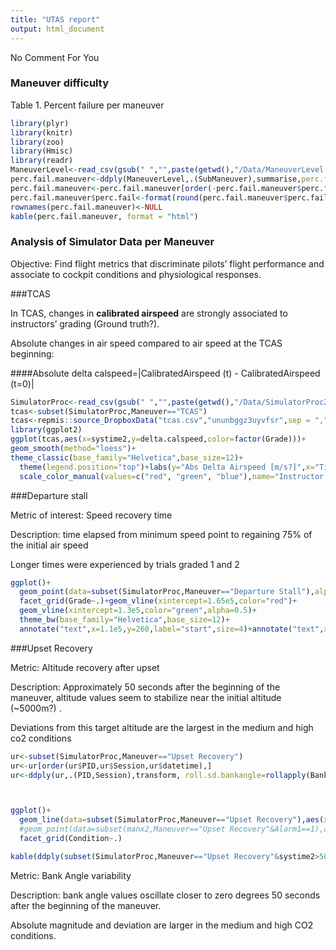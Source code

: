 ---
title: "UTAS report"
output: html_document
---
No Comment For You

### Maneuver difficulty

Table 1. Percent failure per maneuver
```{r echo=FALSE,message=FALSE,warning=FALSE,results='asis'}
library(plyr)
library(knitr)
library(zoo)
library(Hmisc)
library(readr)
ManeuverLevel<-read_csv(gsub(" ","",paste(getwd(),"/Data/ManeuverLevel.csv")))
perc.fail.maneuver<-ddply(ManeuverLevel,.(SubManeuver),summarise,perc.fail=100*sum(Grade==1)/length(SubManeuver))
perc.fail.maneuver<-perc.fail.maneuver[order(-perc.fail.maneuver$perc.fail),]
perc.fail.maneuver$perc.fail<-format(round(perc.fail.maneuver$perc.fail,2))
rownames(perc.fail.maneuver)<-NULL
kable(perc.fail.maneuver, format = "html")
```

### Analysis of Simulator Data per Maneuver

Objective: Find flight metrics that discriminate pilots' flight performance and 
associate to cockpit conditions and physiological responses.

###TCAS

In TCAS, changes in **calibrated airspeed** are strongly associated to instructors' grading (Ground truth?).

Absolute changes in air speed compared to air speed at the TCAS beginning: 

####Absolute delta calspeed=|CalibratedAirspeed (t) - CalibratedAirspeed (t=0)|
```{r echo=FALSE,message=FALSE,warning=FALSE}
SimulatorProc<-read_csv(gsub(" ","",paste(getwd(),"/Data/SimulatorProc2.csv")))
tcas<-subset(SimulatorProc,Maneuver=="TCAS")
tcas<-repmis::source_DropboxData("tcas.csv","ununbggz3uyvfsr",sep = ",",header = TRUE)
library(ggplot2)
ggplot(tcas,aes(x=systime2,y=delta.calspeed,color=factor(Grade)))+
geom_smooth(method="loess")+
theme_classic(base_family="Helvetica",base_size=12)+
  theme(legend.position="top")+labs(y="Abs Delta Airspeed [m/s?]",x="Time [ms]")+
  scale_color_manual(values=c("red", "green", "blue"),name="Instructor's\n Grade")
```

###Departure stall

Metric of interest: Speed recovery time


Description: time elapsed from minimum speed point to regaining 75% of the initial air speed 

Longer times were experienced by trials graded 1 and 2
```{r echo=FALSE,message=FALSE,warning=FALSE}
ggplot()+
  geom_point(data=subset(SimulatorProc,Maneuver=="Departure Stall"),alpha=0.1,aes(x=systime2,y=CalibratedAirspeed,group=Session))+
  facet_grid(Grade~.)+geom_vline(xintercept=1.65e5,color="red")+
  geom_vline(xintercept=1.3e5,color="green",alpha=0.5)+
  theme_bw(base_family="Helvetica",base_size=12)+
  annotate("text",x=1.1e5,y=260,label="start",size=4)+annotate("text",x=1.8e5,y=260,label="end",size=4,color="red")
```

###Upset Recovery

Metric: Altitude recovery after upset

Description: Approximately 50 seconds after the beginning of the maneuver, altitude values seem to stabilize near the initial altitude (~5000m?) . 

Deviations from this target altitude are the largest in the medium and high co2 conditions

```{r echo=FALSE,message=FALSE,warning=FALSE,results='asis'}
ur<-subset(SimulatorProc,Maneuver=="Upset Recovery")
ur<-ur[order(ur$PID,ur$Session,ur$datetime),]
ur<-ddply(ur,.(PID,Session),transform, roll.sd.bankangle=rollapply(BankAngle,width=10,align="center",partial=TRUE,FUN=sd))



ggplot()+
  geom_line(data=subset(SimulatorProc,Maneuver=="Upset Recovery"),aes(x=systime2,y=Altitude,group=PID,color=factor(Grade)))+
  #geom_point(data=subset(manx2,Maneuver=="Upset Recovery"&Alarm1==1),aes(x=systime2,y=Sideslip+10),color="purple",size=1.2)+
  facet_grid(Condition~.)

kable(ddply(subset(SimulatorProc,Maneuver=="Upset Recovery"&systime2>50e3),.(Condition),summarise,Mean_altitude=mean(abs(Altitude),na.rm=TRUE)),format="html")


```

Metric: Bank Angle variability

Description: bank angle values oscillate closer to zero degrees 50 seconds after the beginning of the maneuver.

Absolute magnitude and deviation are larger in the medium and high CO2 conditions.





